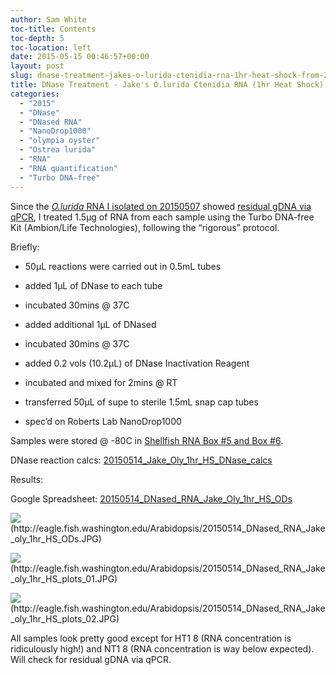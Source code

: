 ```yaml
---
author: Sam White
toc-title: Contents
toc-depth: 5
toc-location: left
date: 2015-05-15 00:46:57+00:00
layout: post
slug: dnase-treatment-jakes-o-lurida-ctenidia-rna-1hr-heat-shock-from-20150506
title: DNase Treatment - Jake's O.lurida Ctenidia RNA (1hr Heat Shock) from 20150506
categories:
  - "2015"
  - "DNase"
  - "DNased RNA"
  - "NanoDrop1000"
  - "olympia oyster"
  - "Ostrea lurida"
  - "RNA"
  - "RNA quantification"
  - "Turbo DNA-free"
---
```


Since the [_O.lurida_ RNA I isolated on 20150507](../2015-05-07-rna-isolation-jakes-o-lurida-ctenidia-1hr-heat-stress-from-20150422/index.qmd) showed [residual gDNA via qPCR](../2015-05-13-qpcr-jake-o-lurida-ctenidia-rna-heat-shock-samples-from-20150506/index.qmd), I treated 1.5μg of RNA from each sample using the Turbo DNA-free Kit (Ambion/Life Technologies), following the "rigorous" protocol.

Briefly:




    
  * 50μL reactions were carried out in 0.5mL tubes

    
  * added 1μL of DNase to each tube

    
  * incubated 30mins @ 37C

    
  * added additional 1μL of DNased

    
  * incubated 30mins @ 37C

    
  * added 0.2 vols (10.2μL) of DNase Inactivation Reagent

    
  * incubated and mixed for 2mins @ RT

    
  * transferred 50μL of supe to sterile 1.5mL snap cap tubes

    
  * spec'd on Roberts Lab NanoDrop1000



Samples were stored @ -80C in [Shellfish RNA Box #5 and Box #6](https://docs.google.com/spreadsheet/ccc?key=0AmS_90rPaQMzcHdyU1d0MDVMLWpaTWdadnJSd0M4UUE&usp=sharing).

DNase reaction calcs: [20150514_Jake_Oly_1hr_HS_DNase_calcs](https://docs.google.com/spreadsheets/d/1KS3tJand0vKSs6ZJk9t-hChZYmM0--RhcXiR8gDOlYo/edit?usp=sharing)







Results:

Google Spreadsheet: [20150514_DNased_RNA_Jake_Oly_1hr_HS_ODs](https://docs.google.com/spreadsheets/d/1qzfmdoxPG6nP3F5jB23QSREy1S72FxnBW8jwSdxqjZE/edit?usp=sharing)



![](https://eagle.fish.washington.edu/Arabidopsis/20150514_DNased_RNA_Jake_oly_1hr_HS_ODs.JPG)(http://eagle.fish.washington.edu/Arabidopsis/20150514_DNased_RNA_Jake_oly_1hr_HS_ODs.JPG)



![](https://eagle.fish.washington.edu/Arabidopsis/20150514_DNased_RNA_Jake_oly_1hr_HS_plots_01.JPG)(http://eagle.fish.washington.edu/Arabidopsis/20150514_DNased_RNA_Jake_oly_1hr_HS_plots_01.JPG)



![](https://eagle.fish.washington.edu/Arabidopsis/20150514_DNased_RNA_Jake_oly_1hr_HS_plots_02.JPG)(http://eagle.fish.washington.edu/Arabidopsis/20150514_DNased_RNA_Jake_oly_1hr_HS_plots_02.JPG)



All samples look pretty good except for HT1 8 (RNA concentration is ridiculously high!) and NT1 8 (RNA concentration is way below expected). Will check for residual gDNA via qPCR.
